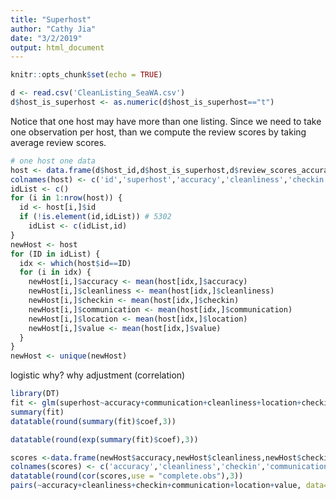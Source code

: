 ```yaml
---
title: "Superhost"
author: "Cathy Jia"
date: "3/2/2019"
output: html_document
---
```


```r
knitr::opts_chunk$set(echo = TRUE)
```

```r
d <- read.csv('CleanListing_SeaWA.csv')
d$host_is_superhost <- as.numeric(d$host_is_superhost=="t")
```

Notice that one host may have more than one listing. Since we need to take one observation per host, than we compute the review scores by taking average review scores.

```r
# one host one data
host <- data.frame(d$host_id,d$host_is_superhost,d$review_scores_accuracy,d$review_scores_cleanliness,d$review_scores_checkin,d$review_scores_communication,d$review_scores_location,d$review_scores_value)
colnames(host) <- c('id','superhost','accuracy','cleanliness','checkin','communication','location','value')
idList <- c()
for (i in 1:nrow(host)) {
  id <- host[i,]$id
  if (!is.element(id,idList)) # 5302
    idList <- c(idList,id)
}
newHost <- host
for (ID in idList) {
  idx <- which(host$id==ID)
  for (i in idx) {
    newHost[i,]$accuracy <- mean(host[idx,]$accuracy)
    newHost[i,]$cleanliness <- mean(host[idx,]$cleanliness)
    newHost[i,]$checkin <- mean(host[idx,]$checkin)
    newHost[i,]$communication <- mean(host[idx,]$communication)
    newHost[i,]$location <- mean(host[idx,]$location)
    newHost[i,]$value <- mean(host[idx,]$value)
  }
}
newHost <- unique(newHost)
```

logistic why?
why adjustment (correlation)

```r
library(DT)
fit <- glm(superhost~accuracy+communication+cleanliness+location+checkin+value, data=newHost,family=binomial)
summary(fit)
datatable(round(summary(fit)$coef,3))
```

```r
datatable(round(exp(summary(fit)$coef),3))
```


```r
scores <-data.frame(newHost$accuracy,newHost$cleanliness,newHost$checkin,newHost$communication,newHost$location,newHost$value)
colnames(scores) <- c('accuracy','cleanliness','checkin','communication','location','value')
datatable(round(cor(scores,use = "complete.obs"),3))
pairs(~accuracy+cleanliness+checkin+communication+location+value, data=scores)
```